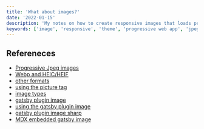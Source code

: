 ```yaml
---
title: 'What about images?'
date: '2022-01-15'
description: 'My notes on how to create responsive images that loads progressively '
keywords: ['image', 'responsive', 'theme', 'progressive web app', 'jpeg', 'svg']
---
```


## Refereneces

- [Progressive Jpeg images](https://www.liquidweb.com/kb/what-is-a-progressive-jpeg/)
- [Webp and HEIC/HEIF](https://www.freecodecamp.org/news/best-image-format-for-web-in-2019-jpeg-webp-heic-avif-41ba0c1b2789/)
- [other formats](https://www.creativebloq.com/web-design/new-image-formats-51514971)
- [using the picture tag](https://developer.mozilla.org/en-US/docs/Web/HTML/Element/picture)
- [image types](https://developer.mozilla.org/en-US/docs/Web/Media/Formats/Image_types)
- [gatsby plugin image](https://www.gatsbyjs.com/docs/reference/built-in-components/gatsby-plugin-image/)
- [using the gatsby plugin image](https://www.gatsbyjs.com/docs/how-to/images-and-media/using-gatsby-plugin-image/)
- [gatsby plugin image sharp](https://www.gatsbyjs.com/plugins/gatsby-plugin-sharp/)
- [MDX embedded gatsby image](https://www.gatsbyjs.com/blog/mdx-embedded-gatsby-image/)
